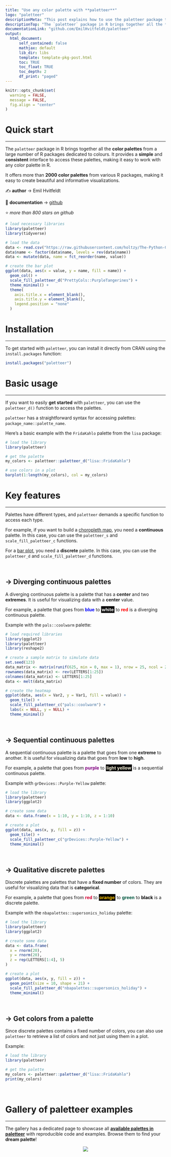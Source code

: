 ```yaml
---
title: "Use any color palette with **paletteer**"
logo: "paletteer"
descriptionMeta: "This post explains how to use the paletteer package to work with any color palette in R. It provides several reproducible examples with explanation and R code."
descriptionTop: "The `paletteer` package in R brings together all the **color palettes** from a large number of R packages dedicated to colours. This post explains how to use these colours depending on the type of **palette** and **graph**."
documentationLink: "github.com/EmilHvitfeldt/paletteer"
output:
  html_document:
      self_contained: false    
      mathjax: default
      lib_dir: libs
      template: template-pkg-post.html
      toc: TRUE
      toc_float: TRUE
      toc_depth: 2
      df_print: "paged"
---
```


```r
knitr::opts_chunk$set(
  warning = FALSE,
  message = FALSE,
  fig.align = "center"
)
```

<div class="container">

# Quick start
***
The `paletteer` package in R brings together all the **color palettes** from a large number of R packages dedicated to colours. It provides a **simple** and **consistent** interface to access these palettes, making it easy to work with any color palette in R.

<div class = "row">

<div class = "col-md-5  col-sm-12 align-self-center">

It offers more than **2000 color palettes** from various R packages, making it easy to create beautiful and informative visualizations.

✍️ **author** &rarr; Emil Hvitfeldt

📘 **documentation** &rarr; [github](https://github.com/EmilHvitfeldt/paletteer)

⭐️ *more than 800 stars on github*
</div>

<div class = "col-md-7  col-sm-12">

```r
# load necessary libraries
library(paletteer)
library(tidyverse)

# load the data
data <- read.csv("https://raw.githubusercontent.com/holtzy/The-Python-Graph-Gallery/master/static/data/simple-barplot.csv")
data$name <- factor(data$name, levels = rev(data$name))
data <- mutate(data, name = fct_reorder(name, value))

# create the bar plot
ggplot(data, aes(x = value, y = name, fill = name)) +
  geom_col() +
  scale_fill_paletteer_d("PrettyCols::PurpleTangerines") +
  theme_minimal() +
  theme(
    axis.title.x = element_blank(),
    axis.title.y = element_blank(),
    legend.position = "none"
  )
```
</div>
</div>

# Installation
***
To get started with `paletteer`, you can install it directly from CRAN using the `install.packages` function:

```r
install.packages("paletteer")
```

# Basic usage 
***

If you want to easily **get started** with `paletteer`, you can use the `paletteer_d()` function to access the palettes.

`paletteer` has a straightforward syntax for accessing palettes: `package_name::palette_name`.

Here's a basic example with the `FridaKahlo` palette from the `lisa` package:

```r
# load the library
library(paletteer)

# get the palette
my_colors <- paletteer::paletteer_d("lisa::FridaKahlo")

# use colors in a plot
barplot(1:length(my_colors), col = my_colors)
```

# Key features
***

Palettes have different types, and `paletteer` demands a specific function to access each type.

For example, if you want to build a [choropleth map](../choropleth-map.html), you need a **continuous** palette. In this case, you can use the `paletteer_s` and `scale_fill_paletteer_c` functions.

For a [bar plot](../barplot.html), you need a **discrete** palette. In this case, you can use the `paletteer_d` and `scale_fill_paletteer_d` functions.


<br>

## &rarr; Diverging continuous palettes

A diverging continuous palette is a palette that has a **center** and two **extremes**. It is useful for visualizing data with a **center** value.

For example, a palette that goes from <span style="color: blue; font-weight: bold;">blue</span> to <span style="color: white; background-color: black; font-weight: bold; padding: 2px;">white</span> to <span style="color: red; font-weight: bold;">red</span> is a diverging continuous palette.

Example with the `pals::coolwarm` palette:

```r
# load required libraries
library(ggplot2)
library(paletteer)
library(reshape2)

# create a sample matrix to simulate data
set.seed(123)
data_matrix <- matrix(runif(625, min = 0, max = 1), nrow = 25, ncol = 25)
rownames(data_matrix) <- rev(LETTERS[1:25])
colnames(data_matrix) <- LETTERS[1:25]
data <- melt(data_matrix)

# create the heatmap
ggplot(data, aes(x = Var2, y = Var1, fill = value)) +
  geom_tile() +
  scale_fill_paletteer_c("pals::coolwarm") +
  labs(x = NULL, y = NULL) +
  theme_minimal()
```

<br>

## &rarr; Sequential continuous palettes

A sequential continuous palette is a palette that goes from one **extreme** to another. It is useful for visualizing data that goes from **low** to **high**.

For example, a palette that goes from <span style="color: purple; font-weight: bold;">purple</span> to <span style="color: #f8f4dc; background-color: black; font-weight: bold; padding: 2px;">light yellow</span> is a sequential continuous palette.

Example with `grDevices::Purple-Yellow` palette:

```r
# load the library
library(paletteer)
library(ggplot2)

# create some data
data <- data.frame(x = 1:10, y = 1:10, z = 1:10)

# create a plot
ggplot(data, aes(x, y, fill = z)) +
  geom_tile() +
  scale_fill_paletteer_c("grDevices::Purple-Yellow") +
  theme_minimal()
```

<br>

## &rarr; Qualitative discrete palettes

Discrete palettes are palettes that have a **fixed number** of colors. They are useful for visualizing data that is **categorical**.

For example, a palette that goes from <span style="color: #D50032FF; font-weight: bold;">red</span> to <span style="color: #F6BE00FF; background-color: black; font-weight: bold; padding: 2px;">orange</span> to <span style="color: #00573FFF; font-weight: bold;">green</span> to <span style="color: #010101FF; font-weight: bold;">black</span> is a discrete palette.

Example with the `nbapalettes::supersonics_holiday` palette:

```r
# load the library
library(paletteer)
library(ggplot2)

# create some data
data <- data.frame(
  x = rnorm(20),
  y = rnorm(20),
  z = rep(LETTERS[1:4], 5)
)

# create a plot
ggplot(data, aes(x, y, fill = z)) +
  geom_point(size = 10, shape = 21) +
  scale_fill_paletteer_d("nbapalettes::supersonics_holiday") +
  theme_minimal()
```

<br>

## &rarr; Get colors from a palette

Since discrete palettes contains a fixed number of colors, you can also use `paletteer` to retrieve a list of colors and not just using them in a plot.

Example:

```r
# load the library
library(paletteer)

# get the palette
my_colors <- paletteer::paletteer_d("lisa::FridaKahlo")
print(my_colors)
```

<br>


# Gallery of paletteer examples
***

The gallery has a dedicated page to showcase all [**available palettes in paletteer**](../color-palette-finder.html) with reproducible code and examples. Browse them to find your **dream palette**!

<center>
  <a href='../color-palette-finder.html'>
    <img src='../img/other/colorPaletteFinder.gif'>
  </a>
</center>

<!-- Close container -->
</div>
